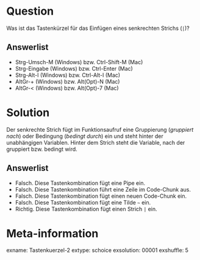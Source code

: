 Question
========

Was ist das Tastenkürzel für das Einfügen eines senkrechten Strichs (`|`)?

Answerlist
----------
* Strg-Umsch-M (Windows) bzw. Ctrl-Shift-M (Mac)
* Strg-Eingabe (Windows) bzw. Ctrl-Enter (Mac)
* Strg-Alt-I (Windows) bzw. Ctrl-Alt-I (Mac)
* AltGr-+ (Windows) bzw. Alt(Opt)-N (Mac)
* AltGr-< (Windows) bzw. Alt(Opt)-7 (Mac)

Solution
========

Der senkrechte Strich fügt im Funktionsaufruf eine Gruppierung (*gruppiert nach*) oder Bedingung (*bedingt durch*) ein und steht hinter der unabhängigen Variablen. 
Hinter dem Strich steht die Variable, nach der gruppiert bzw. bedingt wird.

Answerlist
----------
* Falsch. Diese Tastenkombination fügt eine Pipe ein.
* Falsch. Diese Tastenkombination führt eine Zeile im Code-Chunk aus.
* Falsch. Diese Tastenkombination fügt einen neuen Code-Chunk ein.
* Falsch. Diese Tastenkombination fügt eine Tilde `~` ein.
* Richtig. Diese Tastenkombination fügt einen Strich `|` ein.

Meta-information
================
exname: Tastenkuerzel-2
extype: schoice
exsolution: 00001
exshuffle: 5